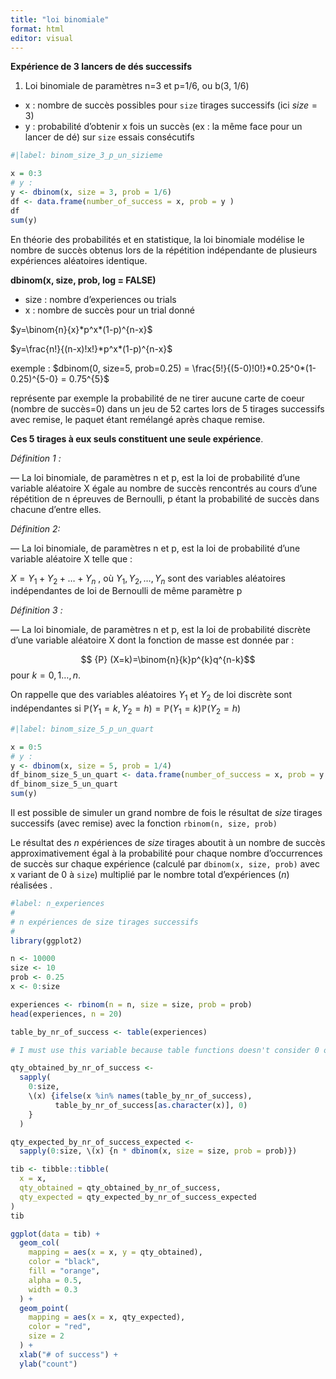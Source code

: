 ```yaml
---
title: "loi binomiale"
format: html
editor: visual
---
```


**Expérience de 3 lancers de dés successifs**

1. Loi binomiale de paramètres n=3 et p=1/6, ou b(3, 1/6)

  - x : nombre de succès possibles pour `size` tirages successifs (ici $size = 3$)
  - y : probabilité d'obtenir x fois un succès (ex : la même face pour un lancer de dé) sur `size` essais consécutifs

```r
#|label: binom_size_3_p_un_sizieme

x = 0:3 
# y : 
y <- dbinom(x, size = 3, prob = 1/6)
df <- data.frame(number_of_success = x, prob = y )
df
sum(y)

```

En théorie des probabilités et en statistique, la loi binomiale modélise le nombre de succès obtenus lors de la répétition indépendante de plusieurs expériences aléatoires identique. 

**dbinom(x, size, prob, log = FALSE)**

*  size : nombre d'experiences ou trials
*    x : nombre de succès pour un trial donné

$y=\binom{n}{x}*p^x*(1-p)^{n-x}$

$y=\frac{n!}{(n-x)!x!}*p^x*(1-p)^{n-x}$

exemple : $dbinom(0, size=5, prob=0.25) = \frac{5!}{(5-0)!0!}*0.25^0*(1-0.25)^{5-0} = 0.75^{5}$

représente par exemple la probabilité de ne tirer aucune carte de coeur (nombre de succès=0) dans un jeu de 52 cartes lors de 5 tirages successifs avec remise, le paquet étant remélangé après chaque remise. 

**Ces 5 tirages à eux seuls constituent une seule expérience**.

*Définition 1 :* 

— La loi binomiale, de paramètres n et p, est la loi de probabilité d'une variable aléatoire X égale au nombre de succès rencontrés au cours d'une répétition de n épreuves de Bernoulli, p étant la probabilité de succès dans chacune d'entre elles.

*Définition 2:* 

— La loi binomiale, de paramètres n et p, est la loi de probabilité d'une variable aléatoire X telle que :

$X=Y_1+Y_2+\dots +Y_{n}$ , où $Y_{1},Y_{2},\dots ,Y_{n}$ sont des variables aléatoires indépendantes de loi de Bernoulli de même paramètre p

*Définition 3 :* 

— La loi binomiale, de paramètres n et p, est la loi de probabilité discrète d'une variable aléatoire X dont la fonction de masse est donnée par :

$$ {P} (X=k)=\binom{n}{k}p^{k}q^{n-k}$$ pour $k=0,1\dots ,n$.

On rappelle que des variables aléatoires $Y_{1}$ et $Y_{2}$ de loi discrète sont indépendantes si $\mathbb {P} (Y_{1}=k,Y_{2}=h)=\mathbb {P} (Y_{1}=k)\mathbb {P} (Y_{2}=h)$

```r
#|label: binom_size_5_p_un_quart

x = 0:5 
# y : 
y <- dbinom(x, size = 5, prob = 1/4)
df_binom_size_5_un_quart <- data.frame(number_of_success = x, prob = y )
df_binom_size_5_un_quart
sum(y)

```

Il est possible de simuler un grand nombre de fois le résultat de $size$ tirages successifs (avec remise) avec la fonction `rbinom(n, size, prob)`

Le résultat des $n$ expériences de $size$ tirages aboutit à un nombre de succès approximativement égal à la probabilité pour chaque nombre d'occurrences de succès sur chaque expérience (calculé par `dbinom(x, size, prob)` avec x variant de 0 à `size`) multiplié par le nombre total d'expériences ($n$) réalisées .

```r
#label: n_experiences
#
# n expériences de size tirages successifs
# 
library(ggplot2)

n <- 10000
size <- 10
prob <- 0.25
x <- 0:size

experiences <- rbinom(n = n, size = size, prob = prob)
head(experiences, n = 20)

table_by_nr_of_success <- table(experiences)

# I must use this variable because table functions doesn't consider 0 occurrence

qty_obtained_by_nr_of_success <- 
  sapply(
    0:size, 
    \(x) {ifelse(x %in% names(table_by_nr_of_success), 
          table_by_nr_of_success[as.character(x)], 0)
    }
  )

qty_expected_by_nr_of_success_expected <-
  sapply(0:size, \(x) {n * dbinom(x, size = size, prob = prob)})

tib <- tibble::tibble(
  x = x, 
  qty_obtained = qty_obtained_by_nr_of_success,
  qty_expected = qty_expected_by_nr_of_success_expected
)
tib

ggplot(data = tib) + 
  geom_col(
    mapping = aes(x = x, y = qty_obtained),
    color = "black", 
    fill = "orange", 
    alpha = 0.5,
    width = 0.3
  ) +
  geom_point(
    mapping = aes(x = x, qty_expected),          
    color = "red", 
    size = 2
  ) +
  xlab("# of success") +
  ylab("count")
  
```


